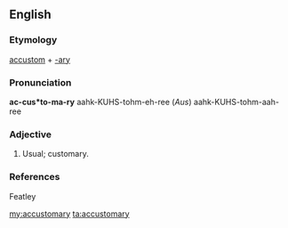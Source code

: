 ==English==

===Etymology===
[[accustom]] + [[-ary]]

===Pronunciation===
'''ac-cus*to-ma-ry'''
aahk-KUHS-tohm-eh-ree (''Aus'') aahk-KUHS-tohm-aah-ree

===Adjective===
{{en-adj}}

# {{context|archaic|lang=en}} Usual; customary.

===References===
Featley

[[my:accustomary]]
[[ta:accustomary]]